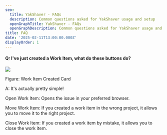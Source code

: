 ```yaml
---
seo:
  title: YakShaver - FAQs
  description: Common questions asked for YakShaver usage and setup
  openGraphTitle: YakShaver - FAQs
  openGraphDescription: Common questions asked for YakShaver usage and setup
title: FAQ
date: '2025-02-11T13:00:00.000Z'
displayOrder: 1
---
```


#### Q: I've just created a Work Item, what do these buttons do?

![](/YakShaver/Docs/Work-Item-Card.png)

Figure: Work Item Created Card

A: It's actually pretty simple!

Open Work Item: Opens the issue in your preferred browser.

Move Work Item: If you created a work item in the wrong project, it allows you to move it to the right project.

Close Work Item: If you created a work item by mistake, it allows you to close the work item.
